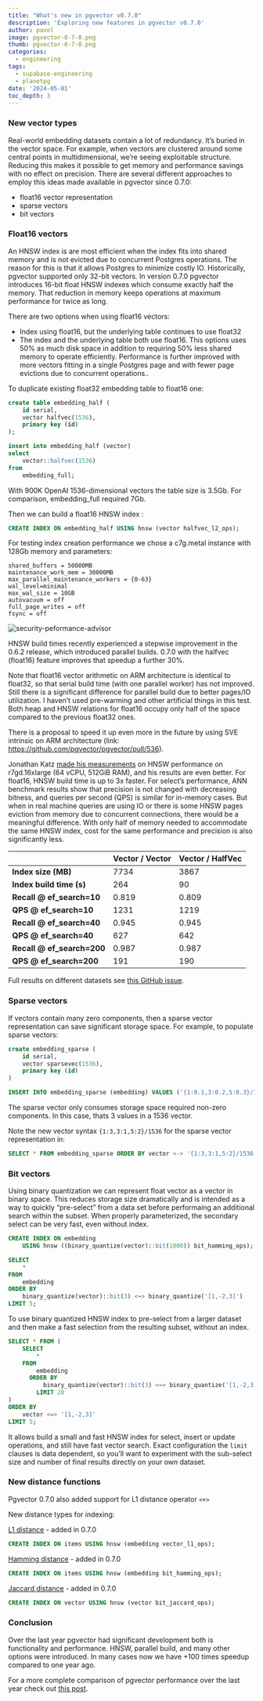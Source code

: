 ```yaml
---
title: "What's new in pgvector v0.7.0"
description: 'Exploring new features in pgvector v0.7.0'
author: pavel
image: pgvector-0-7-0.png
thumb: pgvector-0-7-0.png
categories:
  - engineering
tags:
  - supabase-engineering
  - planetpg
date: '2024-05-01'
toc_depth: 3
---
```


### New vector types

Real-world embedding datasets contain a lot of redundancy. It’s buried in the vector space. For example, when vectors are clustered around some central points in multidimensional, we’re seeing exploitable structure. Reducing this makes it possible to get memory and performance savings with no effect on precision. There are several different approaches to employ this ideas made available in pgvector since 0.7.0:

- float16 vector representation
- sparse vectors
- bit vectors

### Float16 vectors

An HNSW index is are most efficient when the index fits into shared memory and is not evicted due to concurrent Postgres operations. The reason for this is that it allows Postgres to minimize costly IO. Historically, pgvector supported only 32-bit vectors. In version 0.7.0 pgvector introduces 16-bit float HNSW indexes which consume exactly half the memory. That reduction in memory keeps operations at maximum performance for twice as long.

There are two options when using float16 vectors:

- Index using float16, but the underlying table continues to use float32
- The index and the underlying table both use float16. This options uses 50% as much disk space in addition to requiring 50% less shared memory to operate efficiently. Performance is further improved with more vectors fitting in a single Postgres page and with fewer page evictions due to concurrent operations..

To duplicate existing float32 embedding table to float16 one:

```sql
create table embedding_half (
    id serial,
    vector halfvec(1536),
    primary key (id)
);

insert into embedding_half (vector)
select
	vector::halfvec(1536)
from
	embedding_full;
```

With 900K OpenAI 1536-dimensional vectors the table size is 3.5Gb. For comparison, embedding_full required 7Gb.

Then we can build a float16 HNSW index :

```sql
CREATE INDEX ON embedding_half USING hnsw (vector halfvec_l2_ops);
```

For testing index creation performance we chose a c7g.metal instance with 128Gb memory and parameters:

```
shared_buffers = 50000MB
maintenance_work_mem = 30000MB
max_parallel_maintenance_workers = {0-63}
wal_level=minimal
max_wal_size = 10GB
autovacuum = off
full_page_writes = off
fsync = off
```

<Img
  alt="security-peformance-advisor"
  src="/images/blog/pgvector-0-7-0-perf.png"
  captionAlign="left"
  zoomable={false}
/>

HNSW build times recently experienced a stepwise improvement in the 0.6.2 release, which introduced parallel builds. 0.7.0 with the halfvec (float16) feature improves that speedup a further 30%.

Note that float16 vector arithmetic on ARM architecture is identical to float32, so that serial build time (with one parallel worker) has not improved. Still there is a significant difference for parallel build due to better pages/IO utilization. I haven’t used pre-warming and other artificial things in this test. Both heap and HNSW relations for float16 occupy only half of the space compared to the previous float32 ones.

There is a proposal to speed it up even more in the future by using SVE intrinsic on ARM architecture (link: https://github.com/pgvector/pgvector/pull/536).

Jonathan Katz [made his measurements](https://jkatz05.com/post/postgres/pgvector-performance-150x-speedup) on HNSW performance on r7gd.16xlarge (64 vCPU, 512GiB RAM), and his results are even better. For float16, HNSW build time is up to 3x faster. For select’s performance, ANN benchmark results show that precision is not changed with decreasing bitness, and queries per second (QPS) is similar for in-memory cases. But when in real machine queries are using IO or there is some HNSW pages eviction from memory due to concurrent connections, there would be a meaningful difference. With only half of memory needed to accommodate the same HNSW index, cost for the same performance and precision is also significantly less.

|                            | Vector / Vector | Vector / HalfVec |
| -------------------------- | --------------- | ---------------- |
| **Index size (MB)**        | 7734            | 3867             |
| **Index build time (s)**   | 264             | 90               |
| **Recall @ ef_search=10**  | 0.819           | 0.809            |
| **QPS @ ef_search=10**     | 1231            | 1219             |
| **Recall @ ef_search=40**  | 0.945           | 0.945            |
| **QPS @ ef_search=40**     | 627             | 642              |
| **Recall @ ef_search=200** | 0.987           | 0.987            |
| **QPS @ ef_search=200**    | 191             | 190              |

Full results on different datasets see [this GitHub issue](https://github.com/pgvector/pgvector/issues/326#issuecomment-2028467121).

### Sparse vectors

If vectors contain many zero components, then a sparse vector representation can save significant storage space. For example, to populate sparse vectors:

```sql
create embedding_sparse (
    id serial,
    vector sparsevec(1536),
    primary key (id)
)

INSERT INTO embedding_sparse (embedding) VALUES ('{1:0.1,3:0.2,5:0.3}/1536'), ('{1:0.4,3:0.5,5:0.6}/1536');
```

The sparse vector only consumes storage space required non-zero components. In this case, thats 3 values in a 1536 vector.

Note the new vector syntax `{1:3,3:1,5:2}/1536` for the sparse vector representation in:

```sql
SELECT * FROM embedding_sparse ORDER BY vector <-> '{1:3,3:1,5:2}/1536' LIMIT 5;
```

### Bit vectors

Using binary quantization we can represent float vector as a vector in binary space. This reduces storage size dramatically and is intended as a way to quickly “pre-select” from a data set before performaing an additional search within the subset. When properly parameterized, the secondary select can be very fast, even without index.

```sql
CREATE INDEX ON embedding
	USING hnsw ((binary_quantize(vector)::bit(1000)) bit_hamming_ops);

SELECT
	*
FROM
	embedding
ORDER BY
	binary_quantize(vector)::bit(3) <~> binary_quantize('[1,-2,3]')
LIMIT 5;
```

To use binary quantized HNSW index to pre-select from a larger dataset and then make a fast selection from the resulting subset, without an index.

```sql
SELECT * FROM (
    SELECT
	    *
    FROM
	    embedding
	  ORDER BY
		  binary_quantize(vector)::bit(3) <~> binary_quantize('[1,-2,3]')
		LIMIT 20
)
ORDER BY
	vector <=> '[1,-2,3]'
LIMIT 5;
```

It allows build a small and fast HNSW index for select, insert or update operations, and still have fast vector search. Exact configuration the `limit` clauses is data dependent, so you’ll want to experiment with the sub-select size and number of final results directly on your own dataset.

### New distance functions

Pgvector 0.7.0 also added support for L1 distance operator `<+>`

New distance types for indexing:

[L1 distance](https://en.wikipedia.org/wiki/Taxicab_geometry) - added in 0.7.0

```sql
CREATE INDEX ON items USING hnsw (embedding vector_l1_ops);
```

[Hamming distance](https://www.notion.so/What-s-new-in-pgvector-0-7-0-fd27d50c8d7e4186a0a4a4bc8b69c7ab?pvs=21) - added in 0.7.0

```sql
CREATE INDEX ON items USING hnsw (embedding bit_hamming_ops);
```

[Jaccard distance](https://en.wikipedia.org/wiki/Jaccard_index) - added in 0.7.0

```sql
CREATE INDEX ON vector USING hnsw (vector bit_jaccard_ops);
```

### Conclusion

Over the last year pgvector had significant development both is functionality and performance. HNSW, parallel build, and many other options were introduced. In many cases now we have +100 times speedup compared to one year ago.

For a more complete comparison of pgvector performance over the last year check out [this post](https://jkatz05.com/post/postgres/pgvector-performance-150x-speedup/).
